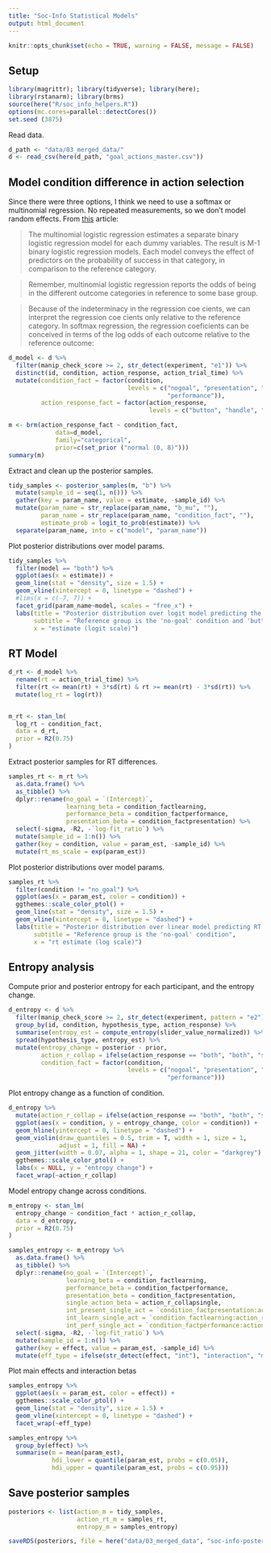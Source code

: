 ```yaml
---
title: "Soc-Info Statistical Models"
output: html_document
---
```


```r
knitr::opts_chunk$set(echo = TRUE, warning = FALSE, message = FALSE)
```

## Setup

```r
library(magrittr); library(tidyverse); library(here); 
library(rstanarm); library(brms)
source(here("R/soc_info_helpers.R"))
options(mc.cores=parallel::detectCores())
set.seed (3875)
```

Read data. 

```r
d_path <- "data/03_merged_data/"
d <- read_csv(here(d_path, "goal_actions_master.csv")) 
```

## Model condition difference in action selection

Since there were three options, I think we need to use a softmax or multinomial regression. No repeated measurements, so we don't model random effects. From [this](https://www.analyticsvidhya.com/blog/2016/02/multinomial-ordinal-logistic-regression/) article:

> The multinomial logistic regression estimates a separate binary logistic regression model for each dummy variables.  The result is M-1 binary logistic regression models.  Each model conveys the effect of predictors on the probability of success in that category, in comparison to the reference category.

> Remember, multinomial logistic regression reports the odds of being in the different outcome categories in reference to some base group.

> Because of the indeterminacy in the regression coe cients, we can interpret the regression coe cients only relative to the reference category. In softmax regression, the regression coeficients can be conceived in terms of the log odds of each outcome relative to the reference outcome:

```r
d_model <- d %>%
  filter(manip_check_score >= 2, str_detect(experiment, "e1")) %>% 
  distinct(id, condition, action_response, action_trial_time) %>% 
  mutate(condition_fact = factor(condition, 
                                 levels = c("nogoal", "presentation", "learning", 
                                            "performance")),
         action_response_fact = factor(action_response, 
                                       levels = c("button", "handle", "both")))
```

```r
m <- brm(action_response_fact ~ condition_fact,
             data=d_model,
             family="categorical", 
             prior=c(set_prior ("normal (0, 8)")))
summary(m)
```

Extract and clean up the posterior samples.

```r
tidy_samples <- posterior_samples(m, "b") %>% 
  mutate(sample_id = seq(1, n())) %>% 
  gather(key = param_name, value = estimate, -sample_id) %>% 
  mutate(param_name = str_replace(param_name, "b_mu", ""),
         param_name = str_replace(param_name, "condition_fact", ""),
         estimate_prob = logit_to_prob(estimate)) %>% 
  separate(param_name, into = c("model", "param_name")) 
```

Plot posterior distributions over model params. 

```r
tidy_samples %>% 
  filter(model == "both") %>% 
  ggplot(aes(x = estimate)) + 
  geom_line(stat = "density", size = 1.5) +
  geom_vline(xintercept = 0, linetype = "dashed") +
  #lims(x = c(-7, 7)) +
  facet_grid(param_name~model, scales = "free_x") +
  labs(title = "Posterior distribution over logit model predicting the 'both' action",
       subtitle = "Reference group is the 'no-goal' condition and 'button' action",
       x = "estimate (logit scale)")
```

## RT Model

```r
d_rt <- d_model %>% 
  rename(rt = action_trial_time) %>% 
  filter(rt <= mean(rt) + 3*sd(rt) & rt >= mean(rt) - 3*sd(rt)) %>% 
  mutate(log_rt = log(rt))


m_rt <- stan_lm(
  log_rt ~ condition_fact,
  data = d_rt,
  prior = R2(0.75)
)
```

Extract posterior samples for RT differences.

```r
samples_rt <- m_rt %>% 
  as.data.frame() %>% 
  as_tibble() %>% 
  dplyr::rename(no_goal = `(Intercept)`,
                learning_beta = condition_factlearning,
                performance_beta = condition_factperformance,
                presentation_beta = condition_factpresentation) %>% 
  select(-sigma, -R2, -`log-fit_ratio`) %>% 
  mutate(sample_id = 1:n()) %>% 
  gather(key = condition, value = param_est, -sample_id) %>% 
  mutate(rt_ms_scale = exp(param_est))
```

Plot posterior distributions over model params. 

```r
samples_rt %>% 
  filter(condition != "no_goal") %>% 
  ggplot(aes(x = param_est, color = condition)) + 
  ggthemes::scale_color_ptol() +
  geom_line(stat = "density", size = 1.5) +
  geom_vline(xintercept = 0, linetype = "dashed") +
  labs(title = "Posterior distribution over linear model predicting RT on action trial",
       subtitle = "Reference group is the 'no-goal' condition",
       x = "rt estimate (log scale)")
```

## Entropy analysis

Compute prior and posterior entropy for each participant, and the entropy change.

```r
d_entropy <- d %>% 
  filter(manip_check_score >= 2, str_detect(experiment, pattern = "e2")) %>% 
  group_by(id, condition, hypothesis_type, action_response) %>% 
  summarise(entropy_est = compute_entropy(slider_value_normalized)) %>% 
  spread(hypothesis_type, entropy_est) %>% 
  mutate(entropy_change = posterior - prior,
         action_r_collap = ifelse(action_response == "both", "both", "single"),
         condition_fact = factor(condition, 
                                 levels = c("nogoal", "presentation", "learning", 
                                            "performance")))
```

Plot entropy change as a function of condition.

```r
d_entropy %>% 
  mutate(action_r_collap = ifelse(action_response == "both", "both", "single")) %>% 
  ggplot(aes(x = condition, y = entropy_change, color = condition)) +
  geom_hline(yintercept = 0, linetype = "dashed") +
  geom_violin(draw_quantiles = 0.5, trim = T, width = 1, size = 1, 
              adjust = 1, fill = NA) +
  geom_jitter(width = 0.07, alpha = 1, shape = 21, color = "darkgrey") +
  ggthemes::scale_color_ptol() +
  labs(x = NULL, y = "entropy change") +
  facet_wrap(~action_r_collap)
```

Model entropy change across conditions.

```r
m_entropy <- stan_lm(
  entropy_change ~ condition_fact * action_r_collap,
  data = d_entropy,
  prior = R2(0.75)
)
```

```r
samples_entropy <- m_entropy %>% 
  as.data.frame() %>% 
  as_tibble() %>% 
  dplyr::rename(no_goal = `(Intercept)`,
                learning_beta = condition_factlearning,
                performance_beta = condition_factperformance,
                presentation_beta = condition_factpresentation,
                single_action_beta = action_r_collapsingle,
                int_present_single_act = `condition_factpresentation:action_r_collapsingle`,
                int_learn_single_act = `condition_factlearning:action_r_collapsingle`,
                int_perf_single_act = `condition_factperformance:action_r_collapsingle`) %>% 
  select(-sigma, -R2, -`log-fit_ratio`) %>% 
  mutate(sample_id = 1:n()) %>% 
  gather(key = effect, value = param_est, -sample_id) %>% 
  mutate(eff_type = ifelse(str_detect(effect, "int"), "interaction", "main effect")) 
```

Plot main effects and interaction betas

```r
samples_entropy %>% 
  ggplot(aes(x = param_est, color = effect)) + 
  ggthemes::scale_color_ptol() +
  geom_line(stat = "density", size = 1.5) +
  geom_vline(xintercept = 0, linetype = "dashed") +
  facet_wrap(~eff_type)
```

```r
samples_entropy %>% 
  group_by(effect) %>% 
  summarise(m = mean(param_est), 
            hdi_lower = quantile(param_est, probs = c(0.05)),
            hdi_upper = quantile(param_est, probs = c(0.95)))
```

## Save posterior samples 

```r
posteriors <- list(action_m = tidy_samples,
                   action_rt_m = samples_rt,
                   entropy_m = samples_entropy)

saveRDS(posteriors, file = here("data/03_merged_data", "soc-info-posterior-samples.rds"))
```
